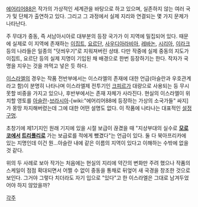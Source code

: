 [[에어리어88]]은 작가의 가상적인 세계관을 바탕으로 하고 있으며, 실존하지 않는 여러 국가 및 단체가 출연하고 있다. 그리고 그 과정에서 실제 지리와 연결되는 몇 가지 문제가 나타난다.


주 무대가 중동, 즉 서남아시아로 대부분의 등장 국가가 이 지역에 밀집되어 있다. 때문에 실제로 이 지역에 존재하는 [[이집트]], [[요르단]], [[사우디아라비아]], [[레바논]], [[시리아]], [[이라크]] 등의 나라들은 일종의 "덧씌우기"로 지워져버린 상태. 다만 작중에 실제 중동의 지도가 이집트, 요르단 등의 실제 지명이 기입된 채 배경으로 한번 등장하기는 한다. 작자가 국명을 지우는 것을 까먹고 넣은 듯 하다.

[[이스라엘]]의 경우는 작품 전반부에서는 이스라엘의 존재에 대한 언급(아슬란과 우호관계라고 함)이 분명히 나타나며 이스라엘제 전투기인 [[크피르]]가 대량으로 사용되는 등 무시 못할 비중을 가지고 있으나, 후반부에서는 존재 자체가 사라진다. 현실의 이스라엘이 위치할 영토를 [[아슬란]]-[[브라시아]]-[wiki:"에어리어88에 등장하는 가상의 소국가들" 싸지]가 몽땅 차지해버렸는데 그에 대한 어떤 설명도 없다. 이 작품에 나타나는 대표적인 [[설정구멍]].

초창기에 제1기지인 원래 기지에 있을 시절 보급이 끊겼을 때 "지상부대의 실수로 '''[[모로코]]에서 [[트리폴리]]로''' 가는 보급로를 적에게 뺐겼다"는 언급이 있다. 둘 다 북아프리카에 있는 지명인데 이건 뭔...아슬란 내에 같은 이름의 지역이 있다고 이해하는 수밖에 없을 것 같다.

위의 두 사례로 보아 작가는 처음에는 현실의 지리에 약간의 변화만 주려 했으나 작품의 스케일이 점점 확대되면서 어쩔 수 없이 중동을 통채로 뒤엎어 새 국경을 창조한 것으로 보인다. 그거야 그렇다 치더라도 자기 입으로 "있다"고 한 이스라엘은 그대로 남겨두었어야 하지 않았을까?

[[각주]]
